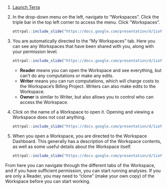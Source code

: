 1. [Launch Terra](https://anvil.terra.bio/#workspaces)

1. In the drop-down menu on the left, navigate to "Workspaces". Click the triple bar in the top left corner to access the menu. Click "Workspaces".

    ```r
ottrpal::include_slide("https://docs.google.com/presentation/d/1ioYY0n3CcrP934WRKEsQ1aKocPqfswdWWHxYCf76BCg/edit#slide=id.g10f3888d99c_0_156")
    ```

1. You are automatically directed to the "My Workspaces" tab.  Here you can see any Workspaces that have been shared with you, along with your permission level.

    ```r
ottrpal::include_slide("https://docs.google.com/presentation/d/1ioYY0n3CcrP934WRKEsQ1aKocPqfswdWWHxYCf76BCg/edit#slide=id.g10f3888d99c_0_0")
    ```
   
    - **Reader** means you can open the Workspace and see everything, but can't do any computations or make any edits.
    - **Writer** means you can run computations, which will charge costs to the Workspace's Billing Project.  Writers can also make edits to the Workspace.
    - **Owner** is similar to Writer, but also allows you to control who can access the Workspace.
    
1. Click on the name of a Workspace to open it.  Opening and viewing a Workspace does not cost anything.

    ```r
ottrpal::include_slide("https://docs.google.com/presentation/d/1ioYY0n3CcrP934WRKEsQ1aKocPqfswdWWHxYCf76BCg/edit#slide=id.g10f3888d99c_0_163")
    ```

1. When you open a Workspace, you are directed to the Workspace Dashboard.  This generally has a description of the Workspace contents, as well as some useful details about the Workspace itself.

    ```r
ottrpal::include_slide("https://docs.google.com/presentation/d/1ioYY0n3CcrP934WRKEsQ1aKocPqfswdWWHxYCf76BCg/edit#slide=id.g10f3888d99c_0_170")
    ```

From here you can navigate through the different tabs of the Workspace, and if you have sufficient permission, you can start running analyses.  If you are only a Reader, you may need to "clone" (make your own copy) of the Workspace before you can start working.
